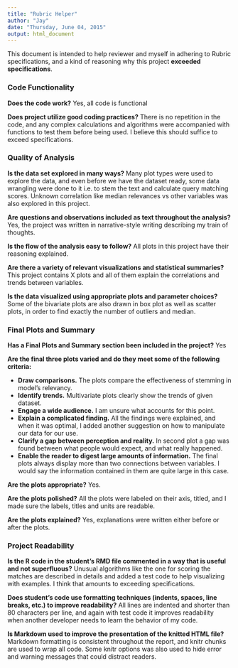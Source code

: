 ```yaml
---
title: "Rubric Helper"
author: "Jay"
date: "Thursday, June 04, 2015"
output: html_document
---
```


This document is intended to help reviewer and myself in adhering to Rubric specifications, and a kind of reasoning why this project **exceeded specifications**.

### Code Functionality

**Does the code work?**
Yes, all code is functional

**Does project utilize good coding practices?**
There is no repetition in the code, and any complex calculations and algorithms were accompanied with functions to test them before being used. I believe this should suffice to exceed specifications.

### Quality of Analysis

**Is the data set explored in many ways?**
Many plot types were used to explore the data, and even before we have the dataset ready, some data wrangling were done to it i.e. to stem the text and calculate query matching scores. Unknown correlation like median relevances vs other variables was also explored in this project.

**Are questions and observations included as text throughout the analysis?**
Yes, the project was written in narrative-style writing describing my train of thoughts.

**Is the flow of the analysis easy to follow?**
All plots in this project have their reasoning explained.

**Are there a variety of relevant visualizations and statistical summaries?**
This project contains X plots and all of them explain the correlations and trends between variables.

**Is the data visualized using appropriate plots and parameter choices?**
Some of the bivariate plots are also drawn in box plot as well as scatter plots, in order to find exactly the number of outliers and median.

### Final Plots and Summary

**Has a Final Plots and Summary section been included in the project?**
Yes

**Are the final three plots varied and do they meet some of the following criteria:**

- **Draw comparisons.**
  The plots compare the effectiveness of stemming in model's relevancy.
- **Identify trends.**
  Multivariate plots clearly show the trends of given dataset.
- **Engage a wide audience.**
  I am unsure what accounts for this point.
- **Explain a complicated finding.**
  All the findings were explained, and when it was optimal, I added another suggestion on how to manipulate our data for our use.
- **Clarify a gap between perception and reality.**
  In second plot a gap was found between what people would expect, and what really happened.
- **Enable the reader to digest large amounts of information.**
  The final plots always display more than two connections between variables. I would say the information contained in them are quite large in this case.

**Are the plots appropriate?**
Yes.

**Are the plots polished?**
All the plots were labeled on their axis, titled, and I made sure the labels, titles and units are readable.

**Are the plots explained?**
Yes, explanations were written either before or after the plots.

### Project Readability

**Is the R code in the student's RMD file commented in a way that is useful and not superfluous?**
Unusual algorithms like the one for scoring the matches are described in details and added a test code to help visualizing with examples. I think that amounts to exceeding specifications.

**Does student's code use formatting techniques (indents, spaces, line breaks, etc.) to improve readability?**
All lines are indented and shorter than 80 characters per line, and again with test code it improves readability when another developer needs to learn the behavior of my code.

**Is Markdown used to improve the presentation of the knitted HTML file?**
Markdown formatting is consistent throughout the report, and knitr chunks are used to wrap all code. Some knitr options was also used to hide error and warning messages that could distract readers.

